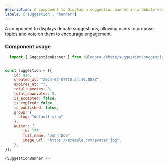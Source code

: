 ```yaml
---
description: A component to display a suggestion banner in a debate context.
labels: ['suggestion', 'banner']
---
```


A component to displays debate suggestions, allowing users to propose topics and vote on them to encourage engagement.

### Component usage

```js
  import { SuggestionBanner } from '@logora.debate/suggestion/suggestion_banner';
```
```js

const suggestion = [{
    id: 414,
    created_at: "2024-02-07T10:34:16.888Z",
    expires_at: "",
    total_upvotes: 0,
    total_downvotes: 0,
    is_accepted: false,
    is_expired: false,
    is_published: false,
    group: {
      slug: "default-slug"
    },
    author: {
        id: 120
        full_name: "John Doe",
        image_url: "https://example.com/avatar.jpg",
    },
}];

<SuggestionBanner />

```